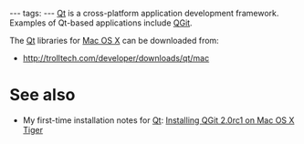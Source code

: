 ---
tags:
---
[[Qt]] is a cross-platform application development framework. Examples of Qt-based applications include [[QGit]].

The [[Qt]] libraries for [[Mac OS X]] can be downloaded from:

* http://trolltech.com/developer/downloads/qt/mac

= See also =

* My first-time installation notes for [[Qt]]: [[Installing QGit 2.0rc1 on Mac OS X Tiger]]
